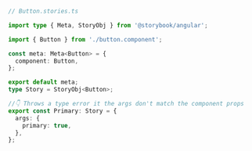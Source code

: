 ```ts
// Button.stories.ts

import type { Meta, StoryObj } from '@storybook/angular';

import { Button } from './button.component';

const meta: Meta<Button> = {
  component: Button,
};

export default meta;
type Story = StoryObj<Button>;

//👇 Throws a type error it the args don't match the component props
export const Primary: Story = {
  args: {
    primary: true,
  },
};
```
